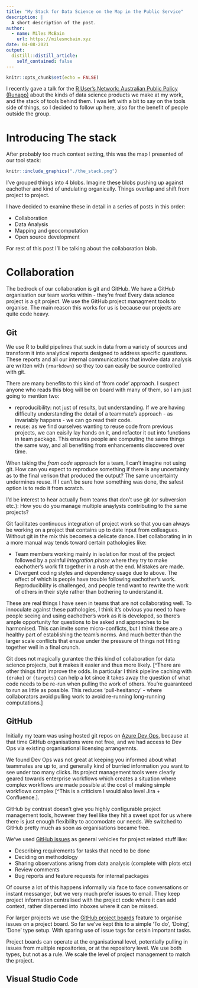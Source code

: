 ```yaml
---
title: "My Stack for Data Science on the Map in the Public Service"
description: |
  A short description of the post.
author:
  - name: Miles McBain
    url: https://milesmcbain.xyz
date: 04-08-2021
output:
  distill::distill_article:
    self_contained: false
---
```



```r
knitr::opts_chunk$set(echo = FALSE)
```

I recently gave a talk for the [R User's Network: Australian Public Policy
(Runapp)]() about the kinds of data science products we make at my work, and
the stack of tools behind them. I was left with a bit to say on the tools
side of things, so I decided to follow up here, also for the benefit of
people outside the group.

# Introducing The stack

After probably too much context setting, this was the map I presented of our
tool stack:

```r
knitr::include_graphics("./the_stack.png")
```

I've grouped things into 4 blobs. Imagine these blobs pushing up against
eachother and kind of undulating organically. Things overlap and shift from
project to project.

I have decided to examine these in detail in a series of posts in this order:

* Collaboration
* Data Analysis
* Mapping and geocomputation
* Open source development

For rest of this post I'll be talking about the collaboration blob.


# Collaboration


The bedrock of our collaboration is git and GitHub. We have a GitHub
organisation our team works within - they're free! Every data science project
is a git project. We use the GitHub project managment tools to organise. The
main reason this works for us is because our projects are quite code heavy.

## Git

We use R to build pipelines that suck in data from a variety of sources and
transform it into analytical reports designed to address specific questions.
These reports and all our internal communications that involve data analysis
are written with `{rmarkdown}` so they too can easily be source controlled
with git.

There are many benefits to this kind of 'from code' approach. I suspect
anyone who reads this blog will be on board with many of them, so I am just
going to mention two:

* reproducibility: not just of results, but understanding. If we are having difficulty
  understanding the detail of a teammate's approach - as invariably happens -
  we can go read their code.
* reuse: as we find ourselves wanting to reuse code from previous projects, we
  can eaisily lay hands on it, and refactor it out into functions in team
  package. This ensures people are computing the same things the same way,
  and all benefiting from enhancements discovered over time.

When taking the *from code* approach for a team, I can't imagine not using
git. How can you expect to reproduce something if there is any uncertainty as
to the final verison that produced the output? The same uncertainty
undermines reuse. If I can't be sure how something was done, the safest option
is to redo it from scratch.

I'd be interest to hear actually from teams that don't use git (or subversion
etc.): How you do you manage multiple anaylysts contributing to the same projects?

Git facilitates continuous integration of project work so that you can always
be working on a project that contains up to date input from colleagues.
Without git in the mix this becomes a delicate dance. I bet collaborating in
in a more manual way tends toward certain pathologies like:

  * Team members working mainly in isolation for most of the project followed
    by a painful *integration phase* where they try to make eachother's work fit
    together in a rush at the end. Mistakes are made.
  * Divergent coding styles and dependency usage due to above. The effect of which is people have
    trouble following eachother's work. Reproducibility is challenged, and
    people tend want to rewrite the work of others in their style rather than bothering to understand it.

These are real things I have seen in teams that are not collaborating well.
To innoculate against these pathologies, I think it's obvious you need to have
people seeing and using eachother's work as it is developed, so there's ample
opportunity for questions to be asked and approaches to be harmonised. This
can invite some micro-conflicts, but I think these are a healthy part of
establishing the team's norms. And much better than the larger scale
conflicts that ensue under the pressure of things not fitting together well
in a final crunch.

Git does not magically gurantee the this kind of collaboration for data
science projects, but it makes
it easier and thus more likely. [^There are other things that improve the
odds. In particular I think pipeline caching with `{drake}` or `{targets}`
can help a lot since it takes away the question of what code needs to be
re-run when pulling the work of others. You're guaranteed
to run as little as possible. This reduces 'pull-hesitancy' - where
collaborators avoid pulling work to avoid re-running long-running
computations.]

## GitHub

Initially my team was using hosted git repos on [Azure Dev Ops](https://azure.microsoft.com/en-au/services/devops/), 
because at that time GitHub organisations were not free, and we had access
to Dev Ops via existing organisational licensing arrangemnts. 

We found Dev Ops was not great at keeping you informed about what teammates
are up to, and generally kind of burried information you want to see under
too many clicks. Its project management tools were clearly geared towards
enterprise workflows which creates a situation where complex workflows are
made possible at the cost of making simple workflows complex [^This is a
criticism I would also level Jira + Confluence.].

GitHub by contrast doesn't give you highly configurable project management
tools, however they feel like they hit a sweet spot for us where there is
just enough flexibility to accomodate our needs. We switched to GitHub pretty
much as soon as organisations became free.

We've used [GitHub issues](https://docs.github.com/en/github/managing-your-work-on-github/about-issues)
as general vehicles for project related stuff like:

* Describing requirements for tasks that need to be done
* Deciding on methodology
* Sharing observations arisng from data analysis (complete with plots etc)
* Review comments
* Bug reports and feature requests for internal packages

Of course a lot of this happens informally via face to
face conversations or instant messanger, but we very much prefer issues to email.
They keep project information centralised with the project code where it can
add context, rather dispersed into inboxes where it can be missed.

For larger projects we use the [GitHub project boards](https://docs.github.com/en/github/managing-your-work-on-github/about-project-boards) feature to organise issues on
a project board. So far we've kept this to a simple 'To do', 'Doing',
'Done' type setup. With sparing use of issue tags for cetain
important tasks.

Project boards can operate at the organisational level, potentially pulling
in issues from multiple repositories, or at the repository level. We use both
types, but not as a rule. We scale the level of project management to match
the project.

## Visual Studio Code

